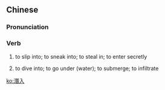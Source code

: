 {{also|潜入}}
==Chinese==
{{zh-forms|s=潜入}}

===Pronunciation===
{{zh-pron
|m=qiánrù
|c=cim4 jap6
|cat=v
}}

===Verb===
{{zh-verb}}

# {{lb|zh|literary}} to slip into; to sneak into; to steal in; to enter secretly
# to dive into; to go under (water); to submerge; to infiltrate

[[ko:潛入]]